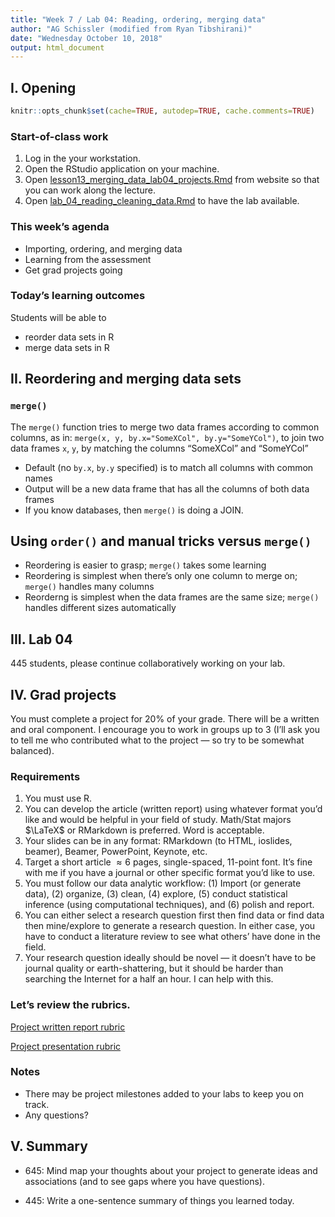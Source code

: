 ```yaml
---
title: "Week 7 / Lab 04: Reading, ordering, merging data"
author: "AG Schissler (modified from Ryan Tibshirani)"
date: "Wednesday October 10, 2018"
output: html_document
---
```


## I. Opening 

```r
knitr::opts_chunk$set(cache=TRUE, autodep=TRUE, cache.comments=TRUE)
```

### Start-of-class work

1. Log in the your workstation.
2. Open the RStudio application on your machine.
3. Open [lesson13_merging_data_lab04_projects.Rmd](TODO) from website so that you can work along the lecture.
4. Open [lab_04_reading_cleaning_data.Rmd](https://github.com/grizant/STAT445/blob/master/labs/lab_04_reading_cleaning_data.Rmd) to have the lab available.

### This week's agenda

- Importing, ordering, and merging data
- Learning from the assessment
- Get grad projects going

### Today's learning outcomes

Students will be able to

- reorder data sets in R
- merge data sets in R

## II. Reordering and merging data sets

### `merge()`

The `merge()` function tries to merge two data frames according to common columns, as in: `merge(x, y, by.x="SomeXCol", by.y="SomeYCol")`, to join two data frames `x`, `y`, by matching the columns "SomeXCol" and "SomeYCol"

- Default (no `by.x`, `by.y` specified) is to match all columns with common names
- Output will be a new data frame that has all the columns of both data frames 
- If you know databases, then `merge()` is doing a JOIN.

## Using `order()` and manual tricks versus `merge()`

- Reordering is easier to grasp; `merge()` takes some learning
- Reordering is simplest when there's only one column to merge on; `merge()` handles many columns
- Reorderng is simplest when the data frames are the same size; `merge()` handles different sizes automatically

## III. Lab 04

445 students, please continue collaboratively working on your lab.

## IV. Grad projects

You must complete a project for 20% of your grade. There will be a written and oral component. I encourage you to work in groups up to 3 (I'll ask you to tell me who contributed what to the project --- so try to be somewhat balanced).

### Requirements

1. You must use R.
2. You can develop the article (written report) using whatever format you'd like and would be helpful in your field of study. Math/Stat majors $\LaTeX$ or RMarkdown is preferred. Word is acceptable.
3. Your slides can be in any format: RMarkdown (to HTML, ioslides, beamer), Beamer, PowerPoint, Keynote, etc.
4. Target a short article $\approx 6$ pages, single-spaced, 11-point font. It's fine with me if you have a journal or other specific format you'd like to use.
5. You must follow our data analytic workflow: (1) Import (or generate data), (2) organize, (3) clean, (4) explore, (5) conduct statistical inference (using computational techniques), and (6) polish and report.
6. You can either select a research question first then find data or find data then mine/explore to generate a research question. In either case, you have to conduct a literature review to see what others' have done in the field.
7. Your research question ideally should be novel --- it doesn't have to be journal quality or earth-shattering, but it should be harder than searching the Internet for a half an hour. I can help with this.

### Let's review the rubrics.

[Project written report rubric](https://github.com/grizant/STAT445/blob/master/rubrics/Final_project_written_rubric.pdf)

[Project presentation rubric](https://github.com/grizant/STAT445/blob/master/rubrics/Final_project_written_rubric.pdf)

### Notes

- There may be project milestones added to your labs to keep you on track.
- Any questions?

## V. Summary

- 645: Mind map your thoughts about your project to generate ideas and associations (and to see gaps where you have questions).

- 445: Write a one-sentence summary of things you learned today.
